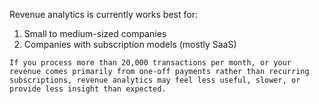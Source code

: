 
<CalloutBox icon="IconInfo" title="Revenue analytics is in beta" type="fyi">

   Revenue analytics is currently works best for:
   
   1. Small to medium-sized companies
   2. Companies with subscription models (mostly SaaS)

    If you process more than 20,000 transactions per month, or your revenue comes primarily from one-off payments rather than recurring subscriptions, revenue analytics may feel less useful, slower, or provide less insight than expected.

</CalloutBox>


